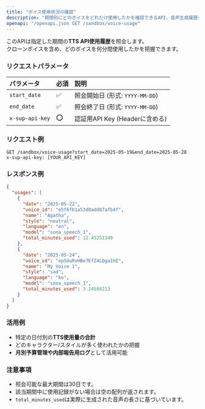 ```yaml
---
title: "ボイス使用状況の確認"
description: "期間別にどのボイスをどれだけ使用したかを確認できるAPI、音声生成履歴の確認に役立ちます。"
openapi: "/openapi.json GET /sandbox/voice-usage"
---
```


このAPIは指定した期間の**TTS API使用履歴**を照会します。\
クローンボイスを含め、どのボイスを何分間使用したかを把握できます。

### リクエストパラメータ
| パラメータ        | 必須 | 説明                        |
| :-------------- | :-- | :------------------------ |
| `start_date`    | ✅  | 照会開始日 (形式: `YYYY-MM-DD`) |
| `end_date`      | ✅  | 照会終了日 (形式: `YYYY-MM-DD`) |
| `x-sup-api-key` | ⭕  | 認証用API Key (Headerに含める)  |

### リクエスト例
```http
GET /sandbox/voice-usage?start_date=2025-05-19&end_date=2025-05-28
x-sup-api-key: [YOUR_API_KEY]
```

### レスポンス例
```json
{
  "usages": [
    {
      "date": "2025-05-22",
      "voice_id": "e5f6fb1a53d0add87afb4f",
      "name": "Agatha",
      "style": "neutral",
      "language": "en",
      "model": "sona_speech_1",
      "total_minutes_used": 12.43251349
    },
    {
      "date": "2025-05-24",
      "voice_id": "opSGuRvHBe7EfZ4LQga1hE",
      "name": "My Voice 1",
      "style": "sad",
      "language": "ko",
      "model": "sona_speech_1",
      "total_minutes_used": 3.24566213
    }
  ]
}
```

### 活用例
- 特定の日付別の**TTS使用量の合計**
- どのキャラクター/スタイルが多く使われたかの把握
- **月別予算管理や内部報告用ログ**として活用可能

### 注意事項
- 照会可能な最大期間は30日です。
- 該当期間中に使用記録がない場合は空の配列が返されます。
- `total_minutes_used`は実際に生成された音声の長さに基づいています。
